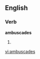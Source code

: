 ==English==

===Verb===
'''ambuscades'''

# {{third-person singular of|ambuscade}}

[[vi:ambuscades]]